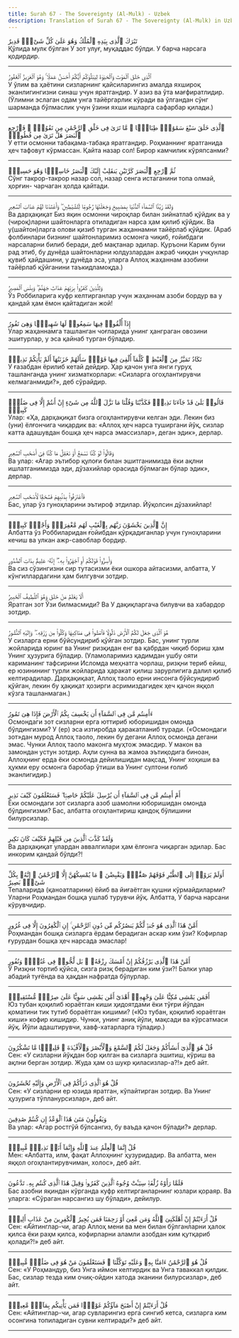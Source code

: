 ```yaml
---
title: Surah 67 - The Sovereignty (Al-Mulk) - Uzbek
description: Translation of Surah 67 - The Sovereignty (Al-Mulk) in Uzbek
---
```





<Aside type="quran" title="1">
تَبَٰرَكَ ٱلَّذِى بِيَدِهِ ٱلْمُلْكُ وَهُوَ عَلَىٰ كُلِّ شَىْءٍۢ قَدِيرٌ
</Aside>

<Aside type="reference" title="1">
Қўлида мулк бўлган У зот улуғ, муқаддас бўлди. У барча нарсага қодирдир.
</Aside>

---

<Aside type="quran" title="2">
ٱلَّذِى خَلَقَ ٱلْمَوْتَ وَٱلْحَيَوٰةَ لِيَبْلُوَكُمْ أَيُّكُمْ أَحْسَنُ عَمَلًۭا ۚ وَهُوَ ٱلْعَزِيزُ ٱلْغَفُورُ
</Aside>

<Aside type="reference" title="2">
У ўлим ва ҳаётини сизларнинг қайсиларингиз амалда яхшироқ эканлигингизни синаш учун яратгандир. У азиз ва ўта мағфиратлидир. (Ўлимни эслаган одам унга тайёргарлик кўради ва ўлгандан сўнг шарманда бўлмаслик учун ўзини яхши ишларга сафарбар қилади.)
</Aside>

---

<Aside type="quran" title="3">
ٱلَّذِى خَلَقَ سَبْعَ سَمَٰوَٰتٍۢ طِبَاقًۭا ۖ مَّا تَرَىٰ فِى خَلْقِ ٱلرَّحْمَٰنِ مِن تَفَٰوُتٍۢ ۖ فَٱرْجِعِ ٱلْبَصَرَ هَلْ تَرَىٰ مِن فُطُورٍۢ
</Aside>

<Aside type="reference" title="3">
У етти осмонни табақама-табақа яратгандир. Роҳманнинг яратганида ҳеч тафовут кўрмассан. Қайта назар сол! Бирор камчилик кўряпсанми?
</Aside>

---

<Aside type="quran" title="4">
ثُمَّ ٱرْجِعِ ٱلْبَصَرَ كَرَّتَيْنِ يَنقَلِبْ إِلَيْكَ ٱلْبَصَرُ خَاسِئًۭا وَهُوَ حَسِيرٌۭ
</Aside>

<Aside type="reference" title="4">
Сўнг такрор-такрор назар сол, назар сенга истаганини топа олмай, ҳорғин- чарчаган ҳолда қайтади.
</Aside>

---

<Aside type="quran" title="5">
وَلَقَدْ زَيَّنَّا ٱلسَّمَآءَ ٱلدُّنْيَا بِمَصَٰبِيحَ وَجَعَلْنَٰهَا رُجُومًۭا لِّلشَّيَٰطِينِ ۖ وَأَعْتَدْنَا لَهُمْ عَذَابَ ٱلسَّعِيرِ
</Aside>

<Aside type="reference" title="5">
Ва дарҳақиқат Биз яқин осмонни чироқлар билан зийнатлаб қўйдик ва у (чироқ)ларни шайтонларга отиладиган нарса ҳам қилиб қўйдик. Ва у(шайтон)ларга олови қизиб турган жаҳаннамни тайёрлаб қўйдик. (Араб фолбинлари бизнинг шайтонларимиз осмонга чиқиб, ғойибдаги нарсаларни билиб беради, деб мақтанар эдилар. Қуръони Карим буни рад этиб, бу дунёда шайтонларни юлдузлардан ажраб чиққан учқунлар қувиб ҳайдашини, у дунёда эса, уларга Аллоҳ жаҳаннам азобини тайёрлаб қўйганини таъкидламоқда.)
</Aside>

---

<Aside type="quran" title="6">
وَلِلَّذِينَ كَفَرُوا۟ بِرَبِّهِمْ عَذَابُ جَهَنَّمَ ۖ وَبِئْسَ ٱلْمَصِيرُ
</Aside>

<Aside type="reference" title="6">
Ўз Роббиларига куфр келтирганлар учун жаҳаннам азоби бордур ва у қандай ҳам ёмон қайтадиган жой!
</Aside>

---

<Aside type="quran" title="7">
إِذَآ أُلْقُوا۟ فِيهَا سَمِعُوا۟ لَهَا شَهِيقًۭا وَهِىَ تَفُورُ
</Aside>

<Aside type="reference" title="7">
Улар жаҳаннамга ташланган чоғларида унинг ҳанграган овозини эшитурлар, у эса қайнаб турган бўладир.
</Aside>

---

<Aside type="quran" title="8">
تَكَادُ تَمَيَّزُ مِنَ ٱلْغَيْظِ ۖ كُلَّمَآ أُلْقِىَ فِيهَا فَوْجٌۭ سَأَلَهُمْ خَزَنَتُهَآ أَلَمْ يَأْتِكُمْ نَذِيرٌۭ
</Aside>

<Aside type="reference" title="8">
У ғазабдан ёрилиб кетай дейдир. Ҳар қачон унга янги гуруҳ ташланганда унинг хизматкорлари: «Сизларга огоҳлантирувчи келмаганмиди?», деб сўрайдир.
</Aside>

---

<Aside type="quran" title="9">
قَالُوا۟ بَلَىٰ قَدْ جَآءَنَا نَذِيرٌۭ فَكَذَّبْنَا وَقُلْنَا مَا نَزَّلَ ٱللَّهُ مِن شَىْءٍ إِنْ أَنتُمْ إِلَّا فِى ضَلَٰلٍۢ كَبِيرٍۢ
</Aside>

<Aside type="reference" title="9">
Улар: «Ҳа, дарҳақиқат бизга огоҳлантирувчи келган эди. Лекин биз (уни) ёлғончига чиқардик ва: «Аллоҳ ҳеч нарса туширгани йўқ, сизлар катта адашувдан бошқа ҳеч нарса эмассизлар», деган эдик», дерлар.
</Aside>

---

<Aside type="quran" title="10">
وَقَالُوا۟ لَوْ كُنَّا نَسْمَعُ أَوْ نَعْقِلُ مَا كُنَّا فِىٓ أَصْحَٰبِ ٱلسَّعِيرِ
</Aside>

<Aside type="reference" title="10">
Ва улар: «Агар эътибор қулоғи билан эшитганимизда ёки ақлни ишлатганимизда эди, дўзахийлар орасида бўлмаган бўлар эдик», дерлар.
</Aside>

---

<Aside type="quran" title="11">
فَٱعْتَرَفُوا۟ بِذَنۢبِهِمْ فَسُحْقًۭا لِّأَصْحَٰبِ ٱلسَّعِيرِ
</Aside>

<Aside type="reference" title="11">
Бас, улар ўз гуноҳларини эътироф этдилар. Йўқолсин дўзахийлар!
</Aside>

---

<Aside type="quran" title="12">
إِنَّ ٱلَّذِينَ يَخْشَوْنَ رَبَّهُم بِٱلْغَيْبِ لَهُم مَّغْفِرَةٌۭ وَأَجْرٌۭ كَبِيرٌۭ
</Aside>

<Aside type="reference" title="12">
Албатта ўз Роббиларидан ғойибдан қўрқадиганлар учун гуноҳларини кечиш ва улкан ажр-савоблар бордир.
</Aside>

---

<Aside type="quran" title="13">
وَأَسِرُّوا۟ قَوْلَكُمْ أَوِ ٱجْهَرُوا۟ بِهِۦٓ ۖ إِنَّهُۥ عَلِيمٌۢ بِذَاتِ ٱلصُّدُورِ
</Aside>

<Aside type="reference" title="13">
Ва сиз сўзингизни сир тутасизми ёки ошкора айтасизми, албатта, У кўнгиллардагини ҳам билгувчи зотдир.
</Aside>

---

<Aside type="quran" title="14">
أَلَا يَعْلَمُ مَنْ خَلَقَ وَهُوَ ٱللَّطِيفُ ٱلْخَبِيرُ
</Aside>

<Aside type="reference" title="14">
Яратган зот Ўзи билмасмиди? Ва У дақиқларгача билувчи ва хабардор зотдир.
</Aside>

---

<Aside type="quran" title="15">
هُوَ ٱلَّذِى جَعَلَ لَكُمُ ٱلْأَرْضَ ذَلُولًۭا فَٱمْشُوا۟ فِى مَنَاكِبِهَا وَكُلُوا۟ مِن رِّزْقِهِۦ ۖ وَإِلَيْهِ ٱلنُّشُورُ
</Aside>

<Aside type="reference" title="15">
У сизларга ерни бўйсундириб қўйган зотдир. Бас, унинг турли жойларида юринг ва Унинг ризқидан енг ва қабрдан чиқиб бориш ҳам Унинг ҳузурига бўладир. (Уламоларимиз қадимдан ушбу ояти кариманинг тафсирини Исломда меҳнатга чорлаш, ризқни териб ейиш, ер юзинининг турли жойларида ҳаракат қилиш зарурлигига далил қилиб келтирадилар. Дарҳақиқаат, Аллоҳ таоло ерни инсонга бўйсундириб қўйган, лекин бу ҳақиқат ҳозирги асримиздагидек ҳеч қачон яққол кўзга ташланмаган.)
</Aside>

---

<Aside type="quran" title="16">
ءَأَمِنتُم مَّن فِى ٱلسَّمَآءِ أَن يَخْسِفَ بِكُمُ ٱلْأَرْضَ فَإِذَا هِىَ تَمُورُ
</Aside>

<Aside type="reference" title="16">
Осмондаги зот сизларни ерга юттириб юборишидан омонда бўлдингизми? У (ер) эса изтиробда ҳаракатланиб туради. («Осмондаги зот»дан мурод Аллоҳ таоло, лекин бу дегани Аллоҳ осмонда дегани эмас. Чунки Аллоҳ таоло маконга муҳтож эмасдир. У макон ва замондан устун зотдир. Аҳли сунна ва жамоа эътиқодига биноан, Аллоҳнинг ерда ёки осмонда дейилишидан мақсад, Унинг хоҳиши ва ҳукми еру осмонга баробар ўтиши ва Унинг султони ғолиб эканлигидир.)
</Aside>

---

<Aside type="quran" title="17">
أَمْ أَمِنتُم مَّن فِى ٱلسَّمَآءِ أَن يُرْسِلَ عَلَيْكُمْ حَاصِبًۭا ۖ فَسَتَعْلَمُونَ كَيْفَ نَذِيرِ
</Aside>

<Aside type="reference" title="17">
Ёки осмондаги зот сизларга азоб шамолни юборишидан омонда бўлдингизми? Бас, албатта огоҳлантириш қандоқ бўлишини билурсизлар.
</Aside>

---

<Aside type="quran" title="18">
وَلَقَدْ كَذَّبَ ٱلَّذِينَ مِن قَبْلِهِمْ فَكَيْفَ كَانَ نَكِيرِ
</Aside>

<Aside type="reference" title="18">
Ва дарҳақиқат улардан аввалгилари ҳам ёлғонга чиқарган эдилар. Бас инкорим қандай бўлди?!
</Aside>

---

<Aside type="quran" title="19">
أَوَلَمْ يَرَوْا۟ إِلَى ٱلطَّيْرِ فَوْقَهُمْ صَٰٓفَّٰتٍۢ وَيَقْبِضْنَ ۚ مَا يُمْسِكُهُنَّ إِلَّا ٱلرَّحْمَٰنُ ۚ إِنَّهُۥ بِكُلِّ شَىْءٍۭ بَصِيرٌ
</Aside>

<Aside type="reference" title="19">
Тепаларида (қаноатларини) ёйиб ва йиғаётган қушни кўрмайдиларми? Уларни Роҳмандан бошқа ушлаб турувчи йўқ. Албатта, У барча нарсани кўрувчидир.
</Aside>

---

<Aside type="quran" title="20">
أَمَّنْ هَٰذَا ٱلَّذِى هُوَ جُندٌۭ لَّكُمْ يَنصُرُكُم مِّن دُونِ ٱلرَّحْمَٰنِ ۚ إِنِ ٱلْكَٰفِرُونَ إِلَّا فِى غُرُورٍ
</Aside>

<Aside type="reference" title="20">
Роҳмандан бошқа сизларга ёрдам берадиган аскар ким ўзи? Кофирлар ғурурдан бошқа ҳеч нарсада эмаслар!
</Aside>

---

<Aside type="quran" title="21">
أَمَّنْ هَٰذَا ٱلَّذِى يَرْزُقُكُمْ إِنْ أَمْسَكَ رِزْقَهُۥ ۚ بَل لَّجُّوا۟ فِى عُتُوٍّۢ وَنُفُورٍ
</Aside>

<Aside type="reference" title="21">
У Ризқни тортиб қўйса, сизга ризқ берадиган ким ўзи?! Балки улар абадий туғёнда ва ҳақдан нафратда бўлурлар.
</Aside>

---

<Aside type="quran" title="22">
أَفَمَن يَمْشِى مُكِبًّا عَلَىٰ وَجْهِهِۦٓ أَهْدَىٰٓ أَمَّن يَمْشِى سَوِيًّا عَلَىٰ صِرَٰطٍۢ مُّسْتَقِيمٍۢ
</Aside>

<Aside type="reference" title="22">
Юз тубан қоқилиб юраётган киши ҳидоятдами ёки тўғри йўлдан қоматини тик тутиб бораётган кишими? («Юз тубан, қоқилиб юраётган киши» кофир кишидир. Чунки, унинг аниқ йўли, мақсади ва кўрсатмаси йўқ. Йўли адаштирувчи, хавф-хатарларга тўладир.)
</Aside>

---

<Aside type="quran" title="23">
قُلْ هُوَ ٱلَّذِىٓ أَنشَأَكُمْ وَجَعَلَ لَكُمُ ٱلسَّمْعَ وَٱلْأَبْصَٰرَ وَٱلْأَفْـِٔدَةَ ۖ قَلِيلًۭا مَّا تَشْكُرُونَ
</Aside>

<Aside type="reference" title="23">
Сен: «У сизларни йўқдан бор қилган ва сизларга эшитиш, кўриш ва ақлни берган зотдир. Жуда ҳам оз шукр қиласизлар-а?!» деб айт.
</Aside>

---

<Aside type="quran" title="24">
قُلْ هُوَ ٱلَّذِى ذَرَأَكُمْ فِى ٱلْأَرْضِ وَإِلَيْهِ تُحْشَرُونَ
</Aside>

<Aside type="reference" title="24">
Сен: «У сизларни ер юзида яратган, кўпайтирган зотдир. Ва Унинг ҳузурига тўпланурсизлар», деб айт.
</Aside>

---

<Aside type="quran" title="25">
وَيَقُولُونَ مَتَىٰ هَٰذَا ٱلْوَعْدُ إِن كُنتُمْ صَٰدِقِينَ
</Aside>

<Aside type="reference" title="25">
Ва улар: «Агар ростгўй бўлсангиз, бу ваъда қачон бўлади?» дерлар.
</Aside>

---

<Aside type="quran" title="26">
قُلْ إِنَّمَا ٱلْعِلْمُ عِندَ ٱللَّهِ وَإِنَّمَآ أَنَا۠ نَذِيرٌۭ مُّبِينٌۭ
</Aside>

<Aside type="reference" title="26">
Мен: «Албатта, илм, фақат Аллоҳнинг ҳузуридадир. Ва албатта, мен яққол огоҳлантирувчиман, холос», деб айт.
</Aside>

---

<Aside type="quran" title="27">
فَلَمَّا رَأَوْهُ زُلْفَةًۭ سِيٓـَٔتْ وُجُوهُ ٱلَّذِينَ كَفَرُوا۟ وَقِيلَ هَٰذَا ٱلَّذِى كُنتُم بِهِۦ تَدَّعُونَ
</Aside>

<Aside type="reference" title="27">
Бас азобни яқиндан кўрганда куфр келтирганларнинг юзлари қораяр. Ва уларга: «Сўраган нарсангиз шу бўлади», дейилур.
</Aside>

---

<Aside type="quran" title="28">
قُلْ أَرَءَيْتُمْ إِنْ أَهْلَكَنِىَ ٱللَّهُ وَمَن مَّعِىَ أَوْ رَحِمَنَا فَمَن يُجِيرُ ٱلْكَٰفِرِينَ مِنْ عَذَابٍ أَلِيمٍۢ
</Aside>

<Aside type="reference" title="28">
Сен: «Айтинглар-чи, агар Аллоҳ мени ва мен билан бўлганларни ҳалок қилса ёки раҳм қилса, кофирларни аламли азобдан ким қутқариб қолади?!» деб айт.
</Aside>

---

<Aside type="quran" title="29">
قُلْ هُوَ ٱلرَّحْمَٰنُ ءَامَنَّا بِهِۦ وَعَلَيْهِ تَوَكَّلْنَا ۖ فَسَتَعْلَمُونَ مَنْ هُوَ فِى ضَلَٰلٍۢ مُّبِينٍۢ
</Aside>

<Aside type="reference" title="29">
Сен: «У Роҳмандур, биз Унга иймон келтирдик ва Унга таваккал қилдик. Бас, сизлар тезда ким очиқ-ойдин хатода эканини билурсизлар», деб айт.
</Aside>

---

<Aside type="quran" title="30">
قُلْ أَرَءَيْتُمْ إِنْ أَصْبَحَ مَآؤُكُمْ غَوْرًۭا فَمَن يَأْتِيكُم بِمَآءٍۢ مَّعِينٍۭ
</Aside>

<Aside type="reference" title="30">
Сен: «Айтинглар-чи, агар сувларингиз ерга сингиб кетса, сизларга ким осонгина топиладиган сувни келтиради?» деб айт.
</Aside>

---
